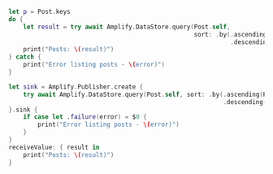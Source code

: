 <BlockSwitcher>

<Block name="Async/Await">

```swift
let p = Post.keys
do {
    let result = try await Amplify.DataStore.query(Post.self,
                                                   sort: .by(.ascending(Post.keys.rating),
                                                             .descending(Post.keys.title)))
    print("Posts: \(result)")
} catch {
    print("Error listing posts - \(error)")
}
```

</Block>

<Block name="Combine">

```swift
let sink = Amplify.Publisher.create {
    try await Amplify.DataStore.query(Post.self, sort: .by(.ascending(Post.keys.rating),
                                                           .descending(Post.keys.title)))
}.sink {
    if case let .failure(error) = $0 {
        print("Error listing posts - \(error)")
    }
}
receiveValue: { result in
    print("Posts: \(result)")
}
```

</Block>

</BlockSwitcher>